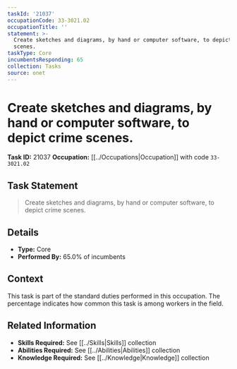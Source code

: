 ```yaml
---
taskId: '21037'
occupationCode: 33-3021.02
occupationTitle: ''
statement: >-
  Create sketches and diagrams, by hand or computer software, to depict crime
  scenes.
taskType: Core
incumbentsResponding: 65
collection: Tasks
source: onet
---
```

# Create sketches and diagrams, by hand or computer software, to depict crime scenes.

**Task ID:** 21037
**Occupation:** [[../Occupations|Occupation]] with code `33-3021.02`

## Task Statement

> Create sketches and diagrams, by hand or computer software, to depict crime scenes.

## Details

- **Type:** Core
- **Performed By:** 65.0% of incumbents

## Context

This task is part of the standard duties performed in this occupation. The percentage indicates how common this task is among workers in the field.

## Related Information

- **Skills Required:** See [[../Skills|Skills]] collection
- **Abilities Required:** See [[../Abilities|Abilities]] collection
- **Knowledge Required:** See [[../Knowledge|Knowledge]] collection
